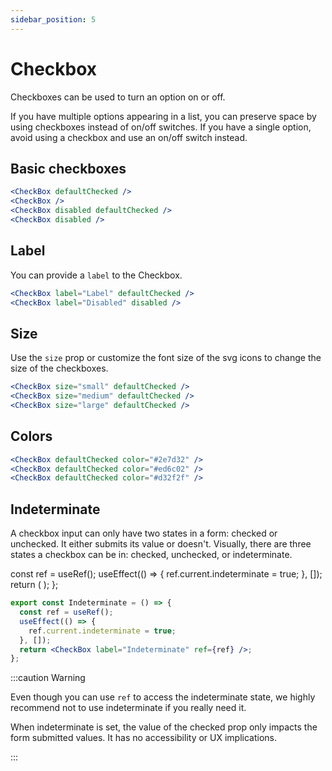 ```yaml
---
sidebar_position: 5
---
```



# Checkbox

Checkboxes can be used to turn an option on or off.

If you have multiple options appearing in a list, you can preserve space by using checkboxes instead of on/off switches. If you have a single option, avoid using a checkbox and use an on/off switch instead.

## Basic checkboxes

<Wrapper>
  <Grid spacing={2} justifyContent="center">
    <CheckBox defaultChecked />
    <CheckBox />
    <CheckBox disabled defaultChecked />
    <CheckBox disabled />
  </Grid>
</Wrapper>

```jsx
<CheckBox defaultChecked />
<CheckBox />
<CheckBox disabled defaultChecked />
<CheckBox disabled />
```

## Label

You can provide a `label` to the Checkbox.

<Wrapper>
  <Grid spacing={2} justifyContent="center">
    <CheckBox label="Label" defaultChecked />
    <CheckBox label="Disabled" disabled />
  </Grid>
</Wrapper>

```jsx
<CheckBox label="Label" defaultChecked />
<CheckBox label="Disabled" disabled />
```

## Size

Use the `size` prop or customize the font size of the svg icons to change the size of the checkboxes.

<Wrapper>
  <Grid spacing={2} justifyContent="center">
    <CheckBox size="small" defaultChecked />
    <CheckBox size="medium" defaultChecked />
    <CheckBox size="large" defaultChecked />
  </Grid>
</Wrapper>

```jsx
<CheckBox size="small" defaultChecked />
<CheckBox size="medium" defaultChecked />
<CheckBox size="large" defaultChecked />
```

## Colors

<Wrapper>
  <Grid spacing={2} justifyContent="center">
    <CheckBox defaultChecked color="#2e7d32" />
    <CheckBox defaultChecked color="#ed6c02" />
    <CheckBox defaultChecked color="#d32f2f" />
  </Grid>
</Wrapper>

```jsx
<CheckBox defaultChecked color="#2e7d32" />
<CheckBox defaultChecked color="#ed6c02" />
<CheckBox defaultChecked color="#d32f2f" />
```

## Indeterminate

A checkbox input can only have two states in a form: checked or unchecked. It either submits its value or doesn't. Visually, there are three states a checkbox can be in: checked, unchecked, or indeterminate.

  const ref = useRef();
  useEffect(() => {
    ref.current.indeterminate = true;
  }, []);
  return (
    <Wrapper>
      <CheckBox label="Indeterminate" ref={ref} />
    </Wrapper>
  );
};

<Indeterminate />

```jsx
export const Indeterminate = () => {
  const ref = useRef();
  useEffect(() => {
    ref.current.indeterminate = true;
  }, []);
  return <CheckBox label="Indeterminate" ref={ref} />;
};
```

:::caution Warning

Even though you can use `ref` to access the indeterminate state, we highly recommend not to use indeterminate if you really need it.

When indeterminate is set, the value of the checked prop only impacts the form submitted values. It has no accessibility or UX implications.

:::
